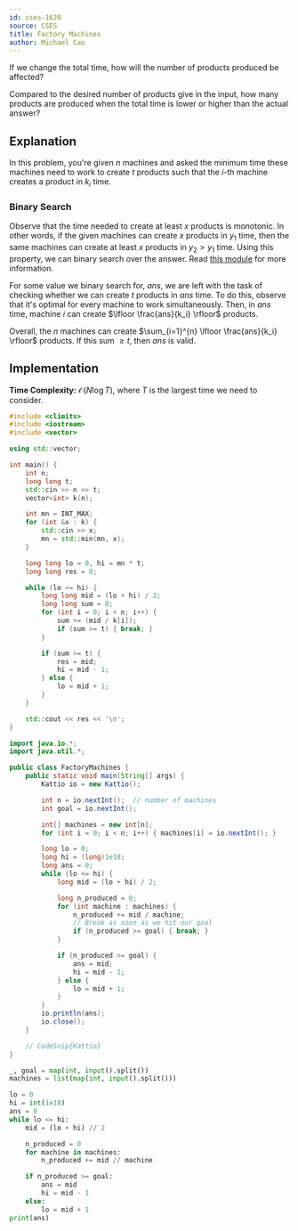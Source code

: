 ```yaml
---
id: cses-1620
source: CSES
title: Factory Machines
author: Michael Cao
---
```


<Spoiler title="Hint 1">

If we change the total time, how will the number of products produced be affected?

</Spoiler>

<Spoiler title="Hint 2">

Compared to the desired number of products give in the input, how many products are produced when the total time is lower or higher than the actual answer?

</Spoiler>

<Spoiler title="Solution">

## Explanation

In this problem, you're given $n$ machines and asked the minimum time these
machines need to work to create $t$ products such that the $i$-th machine
creates a product in $k_i$ time.

### Binary Search

Observe that the time needed to create at least $x$ products is monotonic. In
other words, if the given machines can create $x$ products in $y_1$ time, then
the same machines can create at least $x$ products in $y_2 > y_1$ time. Using
this property, we can binary search over the answer. Read
[this module](/silver/binary-search) for more information.

For some value we binary search for, $ans$, we are left with the task of
checking whether we can create $t$ products in $ans$ time. To do this, observe
that it's optimal for every machine to work simultaneously. Then, in $ans$ time,
machine $i$ can create $\lfloor \frac{ans}{k_i} \rfloor$ products.

Overall, the $n$ machines can create
$\sum_{i=1}^{n} \lfloor \frac{ans}{k_i} \rfloor$ products. If this sum
$\geq t$, then $ans$ is valid.

## Implementation

**Time Complexity:** $\mathcal{O}(N \log T)$, where $T$ is the largest time we need to consider.

<LanguageSection>
<CPPSection>

```cpp
#include <climits>
#include <iostream>
#include <vector>

using std::vector;

int main() {
	int n;
	long long t;
	std::cin >> n >> t;
	vector<int> k(n);

	int mn = INT_MAX;
	for (int &x : k) {
		std::cin >> x;
		mn = std::min(mn, x);
	}

	long long lo = 0, hi = mn * t;
	long long res = 0;

	while (lo <= hi) {
		long long mid = (lo + hi) / 2;
		long long sum = 0;
		for (int i = 0; i < n; i++) {
			sum += (mid / k[i]);
			if (sum >= t) { break; }
		}

		if (sum >= t) {
			res = mid;
			hi = mid - 1;
		} else {
			lo = mid + 1;
		}
	}

	std::cout << res << '\n';
}
```

</CPPSection>
<JavaSection>

```java
import java.io.*;
import java.util.*;

public class FactoryMachines {
	public static void main(String[] args) {
		Kattio io = new Kattio();

		int n = io.nextInt();  // number of machines
		int goal = io.nextInt();

		int[] machines = new int[n];
		for (int i = 0; i < n; i++) { machines[i] = io.nextInt(); }

		long lo = 0;
		long hi = (long)1e18;
		long ans = 0;
		while (lo <= hi) {
			long mid = (lo + hi) / 2;

			long n_produced = 0;
			for (int machine : machines) {
				n_produced += mid / machine;
				// Break as soon as we hit our goal
				if (n_produced >= goal) { break; }
			}

			if (n_produced >= goal) {
				ans = mid;
				hi = mid - 1;
			} else {
				lo = mid + 1;
			}
		}
		io.println(ans);
		io.close();
	}

	// CodeSnip{Kattio}
}
```

</JavaSection>
<PySection>

```py
_, goal = map(int, input().split())
machines = list(map(int, input().split()))

lo = 0
hi = int(1e18)
ans = 0
while lo <= hi:
	mid = (lo + hi) // 2

	n_produced = 0
	for machine in machines:
		n_produced += mid // machine

	if n_produced >= goal:
		ans = mid
		hi = mid - 1
	else:
		lo = mid + 1
print(ans)
```

</PySection>
</LanguageSection>

</Spoiler>
